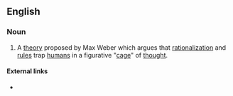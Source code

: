 ==English==

===Noun===
{{en-noun|-}}

# {{label|en|sociology}} A [[theory]] proposed by Max Weber which argues that [[rationalization]] and [[rule]]s trap [[human]]s in a figurative "[[cage]]" of [[thought]].

====External links====
* {{pedia}}
